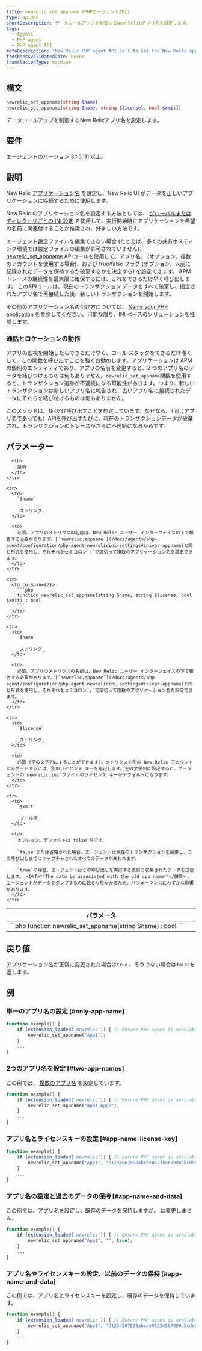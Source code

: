 ```yaml
---
title: newrelic_set_appname (PHPエージェントAPI)
type: apiDoc
shortDescription: データロールアップを制御するNew Relicアプリ名を設定します。
tags:
  - Agents
  - PHP agent
  - PHP agent API
metaDescription: 'New Relic PHP agent API call to set the New Relic app name, if you can''t edit your config file.'
freshnessValidatedDate: never
translationType: machine
---
```


## 構文

```php
newrelic_set_appname(string $name)
newrelic_set_appname(string $name, string $license[, bool $xmit])
```

データロールアップを制御するNew Relicアプリ名を設定します。

## 要件

エージェントのバージョン [3.1.5.111](/docs/release-notes/agent-release-notes/php-release-notes/php-agent-315111) 以上。

## 説明

New Relic [アプリケーション名](/docs/agents/manage-apm-agents/app-naming/name-your-application) を設定し、New Relic UI がデータを正しいアプリケーションに接続するために使用します。

New Relic のアプリケーション名を設定する方法としては、 [グローバルまたはディレクトリごとの INI 設定](/docs/agents/php-agent/configuration/php-agent-configuration#inivar-appname) を使用して、実行開始時にアプリケーションを希望の名前に関連付けることが推奨され、好ましい方法です。

エージェント設定ファイルを編集できない場合 (たとえば、多くの共有ホスティング環境では設定ファイルの編集が許可されていません)、 [newrelic_set_appname](/docs/agents/php-agent/php-agent-api/newrelic_set_appname) APIコールを使用して、アプリ名、<InlinePopover type="licenseKey"/> (オプション、複数のアカウントを使用する場合)、および true/false フラグ (オプション、以前に記録されたデータを保持するか破棄するかを決定する) を設定できます。 APM トレースの継続性を最大限に確保するには、これをできるだけ早く呼び出します。 このAPIコールは、現在のトランザクション データをすべて破棄し、指定されたアプリ名で再接続した後、新しいトランザクションを開始します。

その他のアプリケーション名の付け方については、 [Name your PHP application](/docs/agents/php-agent/configuration/name-your-php-application) を参照してください。可能な限り、INI ベースのソリューションを推奨します。

### 通話とロケーションの動作

アプリの監視を開始したらできるだけ早く、コール スタックをできるだけ浅くして、この関数を呼び出すことを強くお勧めします。アプリケーションは APM の個別のエンティティであり、アプリの名前を変更すると、2 つのアプリ名のデータを結びつけるものは何もありません。`newrelic_set_appname`関数を使用すると、トランザクション追跡が不連続になる可能性があります。つまり、新しいトランザクションは新しいアプリ名に報告され、古いアプリ名に接続されたデータにそれらを結び付けるものは何もありません。

このメソッドは、1回だけ呼び出すことを想定しています。なぜなら、（同じアプリ名であっても）APIを呼び出すたびに、現在のトランザクションデータが破棄され、トランザクションのトレースがさらに不連続になるからです。

## パラメーター

<table>
  <thead>
    <tr>
      <th width="25%">
        パラメータ
      </th>

      <th>
        説明
      </th>
    </tr>
  </thead>

  <tbody>
    <tr>
      <td colSpan={2}>
        ```php
        function newrelic_set_appname(string $name) : bool
        ```
      </td>
    </tr>

    <tr>
      <td>
        `$name`

        _ストリング_
      </td>

      <td>
        必須。アプリのメトリクスの名前は、New Relic ユーザー インターフェイスの下で報告する必要があります。[`newrelic.appname`](/docs/agents/php-agent/configuration/php-agent-newrelicini-settings#inivar-appname)と同じ形式を使用し、それぞれをセミコロン`;`で区切って複数のアプリケーション名を設定できます。
      </td>
    </tr>

    <tr>
      <td colSpan={2}>
        ```php
        function newrelic_set_appname(string $name, string $license, bool $xmit) : bool
        ```
      </td>
    </tr>

    <tr>
      <td>
        `$name`

        _ストリング_
      </td>

      <td>
        必須。アプリのメトリクスの名前は、New Relic ユーザー インターフェイスの下で報告する必要があります。[`newrelic.appname`](/docs/agents/php-agent/configuration/php-agent-newrelicini-settings#inivar-appname)と同じ形式を使用し、それぞれをセミコロン`;`で区切って複数のアプリケーション名を設定できます。
      </td>
    </tr>

    <tr>
      <td>
        `$license`

        _ストリング_
      </td>

      <td>
        必須 (空の文字列にすることができます)。メトリクスを別の New Relic アカウントにレポートするには、別のライセンス キーを指定します。空の文字列に設定すると、エージェントの`newrelic.ini`ファイルのライセンス キーがデフォルトになります。
      </td>
    </tr>

    <tr>
      <td>
        `$xmit`

        _ブール値_
      </td>

      <td>
        オプション。デフォルトは`false`件です。

        `false`または省略された場合、エージェントは現在のトランザクションを破棄し、この呼び出しまでにキャプチャされたすべてのデータが失われます。

        `true`の場合、エージェントはこの呼び出しを実行する直前に収集されたデータを送信します。 <DNT>**The data is associated with the old app name**</DNT> . エージェントがデータをダンプするのに数ミリ秒かかるため、パフォーマンスにわずかな影響があります。
      </td>
    </tr>
  </tbody>
</table>

## 戻り値

アプリケーション名が正常に変更された場合は`true` 、そうでない場合は`false`を返します。

## 例

### 単一のアプリ名の設定 [#only-app-name]

```php
function example() {
    if (extension_loaded('newrelic')) { // Ensure PHP agent is available
        newrelic_set_appname("App1");
    }
    ...
}
```

### 2つのアプリ名を設定 [#two-app-names]

この例では、 [複数のアプリ名](/docs/agents/manage-apm-agents/app-naming/use-multiple-names-app) を設定しています。

```php
function example() {
    if (extension_loaded('newrelic')) { // Ensure PHP agent is available
        newrelic_set_appname("App1;App2");
    }
    ...
}
```

### アプリ名とライセンスキーの設定 [#app-name-license-key]

```php
function example() {
    if (extension_loaded('newrelic')) { // Ensure PHP agent is available
        newrelic_set_appname("App1", "01234567890abcde01234567890abcde01234567890");
    }
    ...
}
```

### アプリ名の設定と過去のデータの保持 [#app-name-and-data]

この例では、アプリ名を設定し、既存のデータを保持しますが、 <InlinePopover type="licenseKey"/>は変更しません。

```php
function example() {
    if (extension_loaded('newrelic')) { // Ensure PHP agent is available
        newrelic_set_appname("App1", "", true);
    }
    ...
}
```

### アプリ名やライセンスキーの設定、以前のデータの保持 [#app-name-and-data]

この例では、アプリ名とライセンスキーを設定し、既存のデータを保持しています。

```php
function example() {
    if (extension_loaded('newrelic')) { // Ensure PHP agent is available
        newrelic_set_appname("App1", "01234567890abcde01234567890abcde01234567890", true);
    }
    ...
}
```
